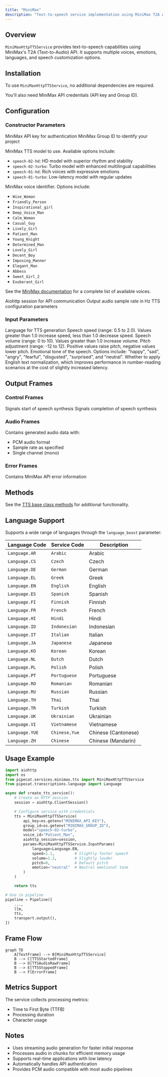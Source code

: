 ```yaml
---
title: "MiniMax"
description: "Text-to-speech service implementation using MiniMax T2A API"
---
```


## Overview

`MiniMaxHttpTTSService` provides text-to-speech capabilities using MiniMax's T2A (Text-to-Audio) API. It supports multiple voices, emotions, languages, and speech customization options.

## Installation

To use `MiniMaxHttpTTSService`, no additional dependencies are required.

You'll also need MiniMax API credentials (API key and Group ID).

## Configuration

### Constructor Parameters

<ParamField path="api_key" type="str" required>
  MiniMax API key for authentication
</ParamField>

<ParamField path="group_id" type="str" required>
  MiniMax Group ID to identify your project
</ParamField>

<ParamField path="model" type="str" default="speech-02-turbo">

MiniMax TTS model to use. Available options include:

- `speech-02-hd`: HD model with superior rhythm and stability
- `speech-02-turbo`: Turbo model with enhanced multilingual capabilities
- `speech-01-hd`: Rich voices with expressive emotions
- `speech-01-turbo`: Low-latency model with regular updates

</ParamField>

<ParamField path="voice_id" type="str" default="Calm_Woman">

MiniMax voice identifier. Options include:

- `Wise_Woman`
- `Friendly_Person`
- `Inspirational_girl`
- `Deep_Voice_Man`
- `Calm_Woman`
- `Casual_Guy`
- `Lively_Girl`
- `Patient_Man`
- `Young_Knight`
- `Determined_Man`
- `Lovely_Girl`
- `Decent_Boy`
- `Imposing_Manner`
- `Elegant_Man`
- `Abbess`
- `Sweet_Girl_2`
- `Exuberant_Girl`

See the [MiniMax documentation](https://www.minimax.io/platform/document/T2A%20V2?key=66719005a427f0c8a5701643) for a complete list of available voices.

</ParamField>

<ParamField path="aiohttp_session" type="aiohttp.ClientSession" required>
  Aiohttp session for API communication
</ParamField>

<ParamField path="sample_rate" type="int" default="None">
  Output audio sample rate in Hz
</ParamField>

<ParamField path="params" type="InputParams" optional>
  TTS configuration parameters
</ParamField>

### Input Parameters

<ParamField path="language" type="Language" default="Language.EN" optional>
  Language for TTS generation
</ParamField>

<ParamField path="speed" type="float" default="1.0" optional>
  Speech speed (range: 0.5 to 2.0). Values greater than 1.0 increase speed, less
  than 1.0 decrease speed.
</ParamField>

<ParamField path="volume" type="float" default="1.0" optional>
  Speech volume (range: 0 to 10). Values greater than 1.0 increase volume.
</ParamField>

<ParamField path="pitch" type="float" default="0" optional>
  Pitch adjustment (range: -12 to 12). Positive values raise pitch, negative
  values lower pitch.
</ParamField>

<ParamField path="emotion" type="str" optional>
  Emotional tone of the speech. Options include: "happy", "sad", "angry",
  "fearful", "disgusted", "surprised", and "neutral".
</ParamField>

<ParamField path="english_normalization" type="bool" optional>
  Whether to apply English text normalization, which improves performance in
  number-reading scenarios at the cost of slightly increased latency.
</ParamField>

## Output Frames

### Control Frames

<ParamField path="TTSStartedFrame" type="Frame">
  Signals start of speech synthesis
</ParamField>

<ParamField path="TTSStoppedFrame" type="Frame">
  Signals completion of speech synthesis
</ParamField>

### Audio Frames

<ParamField path="TTSAudioRawFrame" type="Frame">
  
Contains generated audio data with:

- PCM audio format
- Sample rate as specified
- Single channel (mono)

</ParamField>

### Error Frames

<ParamField path="ErrorFrame" type="Frame">
  Contains MiniMax API error information
</ParamField>

## Methods

See the [TTS base class methods](/server/base-classes/speech#ttsservice) for additional functionality.

## Language Support

Supports a wide range of languages through the `language_boost` parameter:

| Language Code  | Service Code  | Description         |
| -------------- | ------------- | ------------------- |
| `Language.AR`  | `Arabic`      | Arabic              |
| `Language.CS`  | `Czech`       | Czech               |
| `Language.DE`  | `German`      | German              |
| `Language.EL`  | `Greek`       | Greek               |
| `Language.EN`  | `English`     | English             |
| `Language.ES`  | `Spanish`     | Spanish             |
| `Language.FI`  | `Finnish`     | Finnish             |
| `Language.FR`  | `French`      | French              |
| `Language.HI`  | `Hindi`       | Hindi               |
| `Language.ID`  | `Indonesian`  | Indonesian          |
| `Language.IT`  | `Italian`     | Italian             |
| `Language.JA`  | `Japanese`    | Japanese            |
| `Language.KO`  | `Korean`      | Korean              |
| `Language.NL`  | `Dutch`       | Dutch               |
| `Language.PL`  | `Polish`      | Polish              |
| `Language.PT`  | `Portuguese`  | Portuguese          |
| `Language.RO`  | `Romanian`    | Romanian            |
| `Language.RU`  | `Russian`     | Russian             |
| `Language.TH`  | `Thai`        | Thai                |
| `Language.TR`  | `Turkish`     | Turkish             |
| `Language.UK`  | `Ukrainian`   | Ukrainian           |
| `Language.VI`  | `Vietnamese`  | Vietnamese          |
| `Language.YUE` | `Chinese,Yue` | Chinese (Cantonese) |
| `Language.ZH`  | `Chinese`     | Chinese (Mandarin)  |

## Usage Example

```python
import aiohttp
import os
from pipecat.services.minimax.tts import MiniMaxHttpTTSService
from pipecat.transcriptions.language import Language

async def create_tts_service():
    # Create an HTTP session
    session = aiohttp.ClientSession()

    # Configure service with credentials
    tts = MiniMaxHttpTTSService(
        api_key=os.getenv("MINIMAX_API_KEY"),
        group_id=os.getenv("MINIMAX_GROUP_ID"),
        model="speech-02-turbo",
        voice_id="Patient_Man",
        aiohttp_session=session,
        params=MiniMaxHttpTTSService.InputParams(
            language=Language.EN,
            speed=1.1,         # Slightly faster speech
            volume=1.2,        # Slightly louder
            pitch=0,           # Default pitch
            emotion="neutral"  # Neutral emotional tone
        )
    )

    return tts

# Use in pipeline
pipeline = Pipeline([
    ...,
    llm,
    tts,
    transport.output(),
])
```

## Frame Flow

```mermaid
graph TD
    A[TextFrame] --> B[MiniMaxHttpTTSService]
    B --> C[TTSStartedFrame]
    B --> D[TTSAudioRawFrame]
    B --> E[TTSStoppedFrame]
    B --> F[ErrorFrame]
```

## Metrics Support

The service collects processing metrics:

- Time to First Byte (TTFB)
- Processing duration
- Character usage

## Notes

- Uses streaming audio generation for faster initial response
- Processes audio in chunks for efficient memory usage
- Supports real-time applications with low latency
- Automatically handles API authentication
- Provides PCM audio compatible with most audio pipelines

